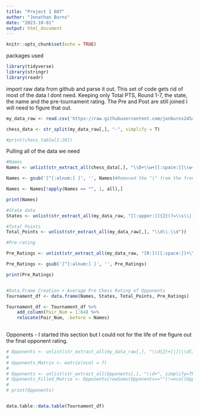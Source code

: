 ---
title: "Project 1 607"
author: "Jonathan Burns"
date: "2023-10-01"
output: html_document
---

```{r setup, include=FALSE}
knitr::opts_chunk$set(echo = TRUE)
```
packages used
```{r message=FALSE, warning=FALSE}
library(tidyverse)
library(stringr)
library(readr)


```


import raw data from github and parse it out. This set of code gets rid of most of the data I dont need. Keeping only Total PTS, Round 1-7, the state, the name and the pre-tournament rating. The Pre and Post are still joined I will need to figure that out.
```{r}
my_data_raw <- read.csv('https://raw.githubusercontent.com/jonburns2454/DATA607/main/project%201%20data.txt', header = F, skip = 3)

chess_data <- str_split(my_data_raw[,], "-", simplify = T)

#print(chess_table[1:20])
```

Pulling all of the data we need
```{r}
#Names
Names <- unlist(str_extract_all(chess_data[,], "\\D+\\w+[[:space:]]\\w+([[:space:]]\\w+)*", simplify = T))

Names <- gsub('[^[:alnum:] ]', '', Names)#Removed the "|" from the front of the names

Names <- Names[!apply(Names == "", 1, all),]

print(Names)

#State data
States <- unlist(str_extract_all(my_data_raw, "[[:upper:]]{2}(?=\\s\\|)"))

#Total Points
Total_Points <- unlist(str_extract_all(my_data_raw[,], "\\d\\.\\d"))

#Pre-rating

Pre_Ratings <- unlist(str_extract_all(my_data_raw, "[R:]([[:space:]]+\\d+)"))

Pre_Ratings <- gsub('[^[:alnum:] ]', '', Pre_Ratings)

print(Pre_Ratings) 


#Data.Frame Creation + Average Pre Chess Rating of Opponents
Tournament_df <- data.frame(Names, States, Total_Points, Pre_Ratings)

Tournament_df <- Tournament_df %>% 
    add_column(Pair_Num = 1:64) %>% 
    relocate(Pair_Num, .before = Names)
    

```


Opponents - I started this section but I could not for the life of me figure out the final opponent rating. 
```{r}

# Opponents <- unlist(str_extract_all(my_data_raw[,], "\\d{2}+[|]|\\d{1}+[|]", simplify = T))
# 
# Opponents_Matrix <- matrix(ncol = 7)
# 
# Opponents <- unlist(str_extract_all(Opponents[,], "\\d+", simplify=TRUE))
# Opponents_Filled_Matrix <- Opponents[rowSums(Opponents=="")!=ncol(Opponents)]
# 
# print(Opponents)



```

```{r}
data.table::data.table(Tournament_df)
```

